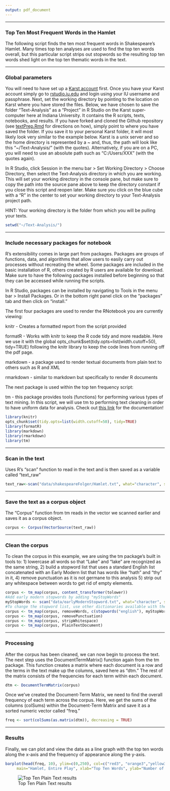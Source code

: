 ```yaml
---
output: pdf_document
---
```


***
### Top Ten Most Frequent Words in the Hamlet

The following script finds the ten most frequent words in Shakespeare's Hamlet. Many times top ten analyses are used to find the top ten words overall, but this particular script strips out stopwords so the resulting top ten words shed light on the top ten thematic words in the text.

***
### Global parameters 

You will need to have set up a [Karst account](https://kb.iu.edu/d/bezu#account) first. Once you have your Karst account simply go to [rstudio.iu.edu](https://rstudio.iu.edu/auth-sign-in) and login using your IU username and passphrase.  Next, set the working directory by pointing to the location on Karst where you have stored the files. Below, we have chosen to save the folder "Text-Analysis" as a "Project" in R Studio on the Karst super-computer here at Indiana University. It contains the R scripts, texts, notebooks, and results. If you have forked and cloned the Github repository (see [textPrep.Rmd](textPrep.Rmd) for directions on how), simply point to where you have saved the folder. If you save it to your personal Karst folder, it will most likely look very similar to the example below. Karst is a unix server and so the home directory is represented by a ~ and, thus, the path will look like this "~/Text-Analysis/" (with the quotes). Alternatively, if you are on a PC, you will need to use an absolute path such as "C:/Users/XXX" (with the quotes again).

In R Studio, click Session in the menu bar > Set Working Directory > Choose Directory, then select the Text-Analysis directory in which you are working. This will set your working directory in the console pane, but make sure to copy the path into the source pane above to keep the directory constant if you close this script and reopen later. Make sure you click on the blue cube with a "R" in the center to set your working directory to your Text-Analysis project path.

HINT: Your working directory is the folder from which you will be pulling your texts.

```r
setwd("~/Text-Analysis/")
```

***
### Include necessary packages for notebook 

R's extensibility comes in large part from packages. Packages are groups of functions, data, and algorithms that allow users to easily carry out processes without recreating the wheel. Some packages are included in the basic installation of R, others created by R users are available for download. Make sure to have the following packages installed before beginning so that they can be accessed while running the scripts.

In R Studio, packages can be installed by navigating to Tools in the menu bar > Install Packages. Or in the bottom right panel click on the "packages" tab and then click on "install."

The first four packages are used to render the RNotebook you are currently viewing:

knitr - Creates a formatted report from the script provided

formatR - Works with knitr to keep the R code tidy and more readable. Here we use it with the global opts_chunk$set(tidy.opts=list(width.cutoff=50), tidy=TRUE) following the knitr library to keep the code lines from running off the pdf page.

markdown - a package used to render textual documents from plain text to others such as R and XML

rmarkdown - similar to markdown but specifically to render R documents


The next package is used within the top ten frequency script:

tm - this package provides tools (functions) for performing various types of text mining. In this script, we will use tm to performing text cleaning in order to have uniform data for analysis. Check out [this link](https://cran.r-project.org/web/packages/tm/vignettes/tm.pdf) for the documentation!

```r
library(knitr)
opts_chunk$set(tidy.opts=list(width.cutoff=50), tidy=TRUE)
library(formatR)
library(markdown)
library(rmarkdown)
library(tm)
```

***
### Scan in the text

Uses R's "scan" function to read in the text and is then saved as a variable called "text_raw"

```r
text_raw<-scan("data/shakespeareFolger/Hamlet.txt", what="character", sep="\n")
```

***
### Save the text as a corpus object

The "Corpus" function from tm reads in the vector we scanned earlier and saves it as a corpus object.

```r
corpus <- Corpus(VectorSource(text_raw))
```

***
### Clean the corpus

To clean the corpus in this example, we are using the tm package's built in tools to:
1) lowercase all words so that "Lake" and "lake" are recognized as the same string, 
2) build a stopword list that uses a standard English list concatenated with an Early Modern list that has words like "hath" and "thy" in it,
4) remove punctuation as it is not germane to this analysis
5) strip out any whitespace between words to get rid of empty elements.

```r
corpus <- tm_map(corpus, content_transformer(tolower))
#Add early modern stopwords by adding "myStopWords" 
myStopWords <- scan("data/earlyModernStopword.txt", what="character", sep="\n")
#To change the stopword list, use other dictionaries available with the tm package
corpus <- tm_map(corpus, removeWords, c(stopwords("english"), myStopWords))
corpus <- tm_map(corpus, removePunctuation)
corpus <- tm_map(corpus, stripWhitespace)
corpus <- tm_map(corpus, PlainTextDocument)
```

***
### Processing

After the corpus has been cleaned, we can now begin to process the text. The next step uses the DocumentTermMatrix() function again from the tm package. This function creates a matrix where each document is a row and the terms in the text make up the columns, saved here as "dtm." The rest of the matrix consists of the frequencies for each term within each document.

```r
dtm <- DocumentTermMatrix(corpus)
```

Once we've created the Document-Term Matrix, we need to find the overall frequency of each term across the corpus. Here, we get the sums of the columns (colSums) within the Document-Term Matrix and save it as a sorted numeric vector called "freq."

```r
freq <- sort(colSums(as.matrix(dtm)), decreasing = TRUE)
```

***
### Results

Finally, we can plot and view the data as a line graph with the top ten words along the x-axis and the frequency of appearance along the y-axis. 

```r
barplot(head(freq, 10), ylim=c(0,250), col=c("red3", "orange3","yellow3","green3","blue3","darkorchid3","darkred", "darkorange", "gold", "darkgreen"), col.lab="red",
     main="Hamlet, Entire Play", xlab="Top Ten Words", ylab="Number of Occurences", xaxt="s")
```

![Top Ten Plain Text results](./result-imgs/topTenPlainTxtBar2.png)
